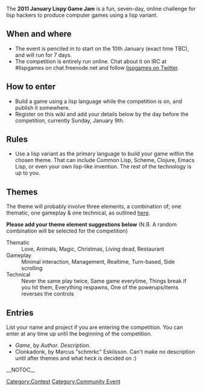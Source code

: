 The '''2011 January Lispy Game Jam''' is a fun, seven-day, online challenge for lisp hackers to produce computer games using a lisp variant.

== When and where ==

* The event is penciled in to start on the 10th January (exact time TBC), and will run for 7 days.
* The competition is entirely run online.  Chat about it on IRC at #lispgames on chat.freenode.net and follow [http://twitter.com/lispgames lispgames on Twitter].

== How to enter ==

* Build a game using a lisp language while the competition is on, and publish it somewhere.
* Register on this wiki and add your details below by the day before the competition, currently Sunday, January 9th.

== Rules ==

* Use a lisp variant as the primary language to build your game within the chosen theme.  That can include Common Lisp, Scheme, Clojure, Emacs Lisp, or even your own lisp-like invention.  The rest of the technology is up to you.

== Themes ==

The theme will probably involve three elements, a combination of; one thematic, one gameplay & one technical, as outlined [http://globalgamejam.org/wiki/content-theme-competition-restraints-tracks here].

'''Please add your theme element suggestions below''' (N.B. A random combination will be selected for the competition)

; Thematic
: Love, Animals, Magic, Christmas, Living dead, Restaurant
; Gameplay
: Minimal interaction, Management, Realtime, Turn-based, Side scrolling
; Technical
: Never the same play twice, Same game everytime, Things break if you hit them, Everything respawns, One of the powerups/items reverses the controls

== Entries ==

List your name and project if you are entering the competition.  You can enter at any time up until the beginning of the competition.

* ''Game'', by ''Author''. ''Description''.
* Clonkadonk, by Marcus "schmrkc" Eskilsson. Can't make no description until after themes and what heck is decided on :)
[[Category:Contest]]
[[Category:Community Event]]
__NOTOC__